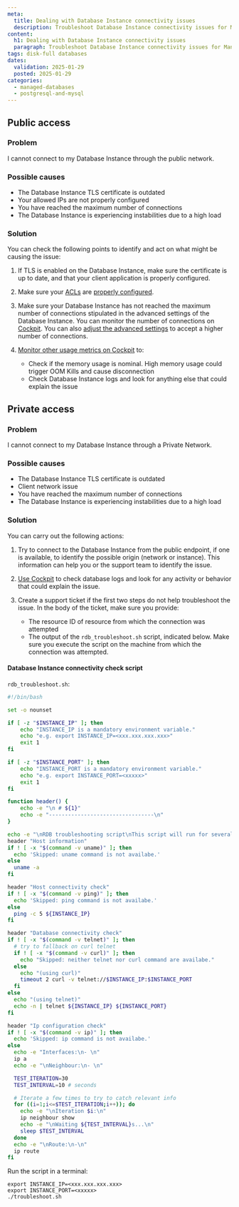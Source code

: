 ```yaml
---
meta:
  title: Dealing with Database Instance connectivity issues
  description: Troubleshoot Database Instance connectivity issues for Managed Databases for MySQL and PostgreSQL.
content:
  h1: Dealing with Database Instance connectivity issues
  paragraph: Troubleshoot Database Instance connectivity issues for Managed Databases for MySQL and PostgreSQL.
tags: disk-full databases
dates:
  validation: 2025-01-29
  posted: 2025-01-29
categories:
  - managed-databases
  - postgresql-and-mysql
---
```


## Public access

### Problem

I cannot connect to my Database Instance through the public network.

### Possible causes

- The Database Instance TLS certificate is outdated
- Your allowed IPs are not properly configured
- You have reached the maximum number of connections
- The Database Instance is experiencing instabilities due to a high load

### Solution

You can check the following points to identify and act on what might be causing the issue:

1. If TLS is enabled on the Database Instance, make sure the certificate is up to date, and that your client application is properly configured.
2. Make sure your [ACLs](/managed-databases-for-postgresql-and-mysql/concepts/#allowed-ips) are [properly configured](/managed-databases-for-postgresql-and-mysql/how-to/manage-allowed-ip-addresses).
3. Make sure your Database Instance has not reached the maximum number of connections stipulated in the advanced settings of the Database Instance. You can monitor the number of connections on [Cockpit](/managed-databases-for-postgresql-and-mysql/how-to/monitor-databases-cockpit). You can also [adjust the advanced settings](/managed-databases-for-postgresql-and-mysql/how-to/configure-advanced-settings) to accept a higher number of connections.
4. [Monitor other usage metrics on Cockpit](/managed-databases-for-postgresql-and-mysql/how-to/monitor-databases-cockpit) to:

    - Check if the memory usage is nominal. High memory usage could trigger OOM Kills and cause disconnection
    - Check Database Instance logs and look for anything else that could explain the issue

## Private access

### Problem

I cannot connect to my Database Instance through a Private Network.

### Possible causes

- The Database Instance TLS certificate is outdated
- Client network issue
- You have reached the maximum number of connections
- The Database Instance is experiencing instabilities due to a high load

### Solution

You can carry out the following actions:

1. Try to connect to the Database Instance from the public endpoint, if one is available, to identify the possible origin (network or instance). This information can help you or the support team to identify the issue.
2. [Use Cockpit](/managed-databases-for-postgresql-and-mysql/how-to/monitor-databases-cockpit) to check database logs and look for any activity or behavior that could explain the issue.
3. Create a support ticket if the first two steps do not help troubleshoot the issue. In the body of the ticket, make sure you provide:

    - The resource ID of resource from which the connection was attempted
    - The output of the `rdb_troubleshoot.sh` script, indicated below. Make sure you execute the script on the machine from which the connection was attempted.

#### Database Instance connectivity check script

`rdb_troubleshoot.sh`:

```sh
#!/bin/bash

set -o nounset

if [ -z "$INSTANCE_IP" ]; then
    echo "INSTANCE_IP is a mandatory environment variable."
    echo "e.g. export INSTANCE_IP=<xxx.xxx.xxx.xxx>"
    exit 1
fi

if [ -z "$INSTANCE_PORT" ]; then
    echo "INSTANCE_PORT is a mandatory environment variable."
    echo "e.g. export INSTANCE_PORT=<xxxxx>"
    exit 1
fi

function header() {
    echo -e "\n # ${1}"
    echo -e "---------------------------------\n"
}

echo -e "\nRDB troubleshooting script\nThis script will run for several minutes to get enough information."
header "Host information"
if ! [ -x "$(command -v uname)" ]; then
  echo 'Skipped: uname command is not availabe.'
else
  uname -a
fi

header "Host connectivity check"
if ! [ -x "$(command -v ping)" ]; then
  echo 'Skipped: ping command is not availabe.'
else
  ping -c 5 ${INSTANCE_IP}
fi

header "Database connectivity check"
if ! [ -x "$(command -v telnet)" ]; then
  # try to fallback on curl telnet
  if ! [ -x "$(command -v curl)" ]; then
    echo "Skipped: neither telnet nor curl command are availabe."
  else
    echo "(using curl)"
    timeout 2 curl -v telnet://$INSTANCE_IP:$INSTANCE_PORT
  fi
else
  echo "(using telnet)"
  echo -n | telnet ${INSTANCE_IP} ${INSTANCE_PORT}
fi

header "Ip configuration check"
if ! [ -x "$(command -v ip)" ]; then
  echo 'Skipped: ip command is not availabe.'
else
  echo -e "Interfaces:\n- \n"
  ip a
  echo -e "\nNeighbour:\n- \n"

  TEST_ITERATION=30
  TEST_INTERVAL=10 # seconds

  # Iterate a few times to try to catch relevant info
  for ((i=1;i<=$TEST_ITERATION;i++)); do
    echo -e "\nIteration $i:\n"
    ip neighbour show
    echo -e "\nWaiting ${TEST_INTERVAL}s...\n"
    sleep $TEST_INTERVAL
  done
  echo -e "\nRoute:\n-\n"
  ip route
fi
```
Run the script in a terminal:

```
export INSTANCE_IP=<xxx.xxx.xxx.xxx>
export INSTANCE_PORT=<xxxxx>
./troubleshoot.sh
```
